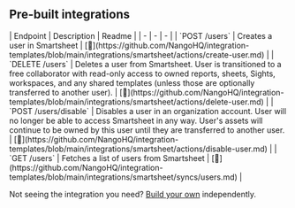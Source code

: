 
## Pre-built integrations

<AccordionGroup>


<Accordion title="Users">
| Endpoint | Description | Readme |
| - | - | - |
| `POST /users` | Creates a user in Smartsheet | [🔗](https://github.com/NangoHQ/integration-templates/blob/main/integrations/smartsheet/actions/create-user.md) |
| `DELETE /users` | Deletes a user from Smartsheet. User is transitioned to a free collaborator with read-only access to owned reports, sheets, Sights, workspaces, and any shared templates (unless those are optionally transferred to another user). | [🔗](https://github.com/NangoHQ/integration-templates/blob/main/integrations/smartsheet/actions/delete-user.md) |
| `POST /users/disable` | Disables a user in an organization account. User will no longer be able to access Smartsheet in any way. User's assets will continue to be owned by this user until they are transferred to another user. | [🔗](https://github.com/NangoHQ/integration-templates/blob/main/integrations/smartsheet/actions/disable-user.md) |
| `GET /users` | Fetches a list of users from Smartsheet | [🔗](https://github.com/NangoHQ/integration-templates/blob/main/integrations/smartsheet/syncs/users.md) |
</Accordion>

</AccordionGroup>

<Tip>Not seeing the integration you need? [Build your own](https://docs.nango.dev/guides/custom-integrations/overview) independently.</Tip>
